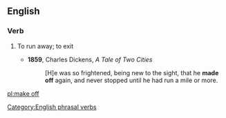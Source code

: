 ==English==
===Verb===
{{en-verb|inf=[[make]] [[off]]|makes off|making off|made off}}

# {{intransitive}} To run away; to exit
#* '''1859''', Charles Dickens, ''A Tale of Two Cities''
#*: [H]e was so frightened, being new to the sight, that he '''made off''' again, and never stopped until he had run a mile or more.

[[Category:English phrasal verbs]]

[[pl:make off]]